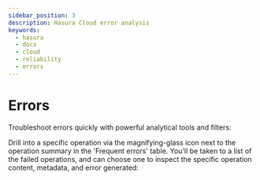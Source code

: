 ```yaml
---
sidebar_position: 3
description: Hasura Cloud error analysis
keywords:
  - hasura
  - docs
  - cloud
  - reliability
  - errors
---
```



# Errors

Troubleshoot errors quickly with powerful analytical tools and filters:

<Thumbnail
  src="/img/graphql/cloud/metrics/pro-tab-errors.png"
  alt="Hasura Cloud Console errors tab"
/>

Drill into a specific operation via the magnifying-glass icon next to the operation summary in the 'Frequent errors' table. You'll be taken to a list of the failed operations, and can choose one to inspect the specific operation content, metadata, and error generated:

<Thumbnail
  src="/img/graphql/cloud/metrics/inspect-error.png"
  alt="Hasura Cloud Console inspect a failed operation"
/>
